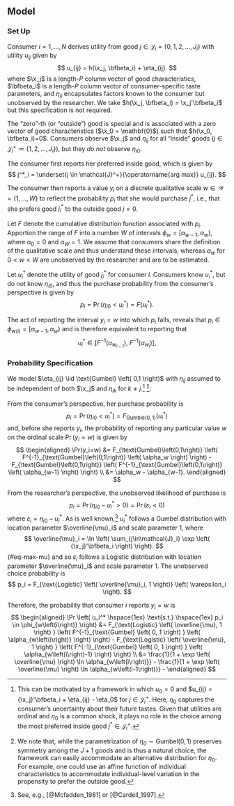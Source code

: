 ## Model {#sec-model}

### Set Up

Consumer $i=1,\ldots,N$ derives utility from good $j \in \mathcal{J}_i =  \lbrace 0,1,2,\ldots,J_i \rbrace$ with utility $u_{ij}$ given by
$$
u_{ij} = h(\x_j, \bfbeta_i) + \eta_{ij}.
$$
where $\x_j$ is a length-$P$ column vector of good characteristics, $\bfbeta_i$ is a length-$P$ column vector of consumer-specific taste parameters, and $\eta_{ij}$ encapsulates factors known to the consumer but unobserved by the researcher. We take $h(\x_j, \bfbeta_i) = \x_j'\bfbeta_i$ but this specification is not required.

The "zero"-th (or "outside") good is special and is associated with a zero vector of good characteristics ($\x_0 = \mathbf{0}$) such that $h(\x_0, \bfbeta_i)=0$. Consumers observe $\x_j$ and $\eta_{ij}$ for all "inside" goods ($j \in \mathcal{J}^{+}_i \coloneqq \lbrace 1,2,\ldots,J_i \rbrace$), but they _do not_ observe $\eta_{i0}$.

The consumer first reports her preferred inside good, which is given by
$$
j^*_i = \underset{j \in \mathcal{J}^+}{\operatorname{arg max}} u_{ij}.
$$

The consumer then reports a value $y_i$ on a discrete qualitative scale $w \in \mathcal{W} = \lbrace 1, \ldots, W \rbrace$ to reflect the probability $p_i$ that she would purchase $j^*$, i.e., that she prefers good $j^*_i$ to the outside good $j=0$. 

Let $F$ denote the cumulative distribution function associated with $p_i$. Apportion the range of $F$ into a number $W$ of intervals $\phi_w = \left[ \alpha_{w-1}, \alpha_w \right)$, where $\alpha_0 = 0$ and $\alpha_W = 1$. We assume that consumers share the definition of the qualitative scale and thus understand these intervals, whereas $\alpha_w$ for $0<w<W$ are unobserved by the researcher and are to be estimated.

Let $u_i^*$ denote the utility of good $j^*_i$ for consumer $i$. Consumers know $u_i^*$, but do not know $\eta_{i0}$, and thus the purchase probability from the consumer's perspective is given by
$$
p_i = \Pr \left( \eta_{i0} < u_i^* \right) = F\left( u_i^* \right).
$$

The act of reporting the interval $y_i=w$ into which $p_i$ falls, reveals that
$p_i \in \phi_{w\left(i\right)} = \left[\alpha_{w-1},\alpha_w\right)$ and is therefore equivalent to reporting that
$$
u_i^* \in \left[
    F^{-1} \left( \alpha_{w_{i-1}} \right), \;
    F^{-1} \left( \alpha_{w_i}     \right)
\right],
$$

### Probability Specification

We model $\eta_{ij} \iid \text{Gumbel} \left( 0,1 \right)$ with $\eta_{ij}$ assumed to be independent of both $\x_j$ and $\eta_{ik}$ for $k \ne j$.[^1] [^2]: 

[^1]: This can be motivated by a framework in which $u_0 = 0$ and $u_{ij} = {\x_j}'\bfbeta_i + \eta_{ij} - \eta_0$ for $j \in \mathcal{J}^{+}_i$. Here, $\eta_0$ captures the consumer's uncertainty about their future tastes. Given that utilities are ordinal and $\eta_0$ is a common shock, it plays no role in the choice among the most preferred inside good $j^* \in \mathcal{J}^{+}_i$.

[^2]: We note that, while the parametrization of $\eta_0 \sim \text{Gumbel}\left(0,1\right)$ preserves symmetry among the $J+1$ goods and is thus a natural choice, the framework can easily accommodate an alternative distribution for $\eta_0$. For example, one could use an affine function of individual characteristics to accommodate individual-level variation in the propensity to prefer the outside good.

From the consumer's perspective, her purchase probability is
$$
p_i = \Pr \left( \eta_{i0} < u_i^* \right) = F_{\text{Gumble}\left(0,1\right)} \left( u_i^* \right)
$$
and, before she reports $y_i$, the probability of reporting any particular value $w$ on the ordinal scale $\Pr(y_i=w)$ is given by
$$
\begin{aligned}
    \Pr(y_i=w)
    &= 
    F_{\text{Gumbel}\left(0,1\right)} \left( F^{-1}_{\text{Gumbel}\left(0,1\right)} \left( \alpha_w \right) \right) - 
    F_{\text{Gumbel}\left(0,1\right)} \left( F^{-1}_{\text{Gumbel}\left(0,1\right)} \left( \alpha_{w-1} \right) \right) \\
    &=
    \alpha_w - \alpha_{w-1}.
\end{aligned}
$$

From the researcher's perspective, the unobserved likelihood of purchase is
$$
p_i = \Pr \left( \eta_{i0} - u_i^* > 0 \right) = \Pr \left( \varepsilon_i < 0 \right)
$$
where $\varepsilon_i = \eta_{i0} - u_i^*$. As is well known,[^choicepapers] $u_i^*$ follows a Gumbel distribution with location parameter $\overline{\mu}_i$ and scale parameter $1$, where
$$
\overline{\mu}_i = \ln \left( \sum_{j\in\mathcal{J}_i} \exp \left( {\x_j}'\bfbeta_i \right) \right).
$$ {#eq-max-mu}
and so $\varepsilon_i$ follows a Logistic distribution with location parameter $\overline{\mu}_i$ and scale parameter $1$. The unobserved choice probability is
$$
p_i = F_{\text{Logistic} \left( \overline{\mu}_i, 1 \right)} \left( \varepsilon_i \right).
$$

[^choicepapers]: See, e.g., [@Mcfadden_1981] or [@Cardell_1997].

Therefore, the probability that consumer $i$ reports $y_i=w$ is
$$
\begin{aligned}
    \Pr \left( u_i^* \hspace{1ex} \text{s.t.} \hspace{1ex} p_i \in \phi_{w\left(i\right)} \right) 
    &= F_{\text{Logistic} \left( \overline{\mu}, 1 \right) } \left( F^{-1}_{\text{Gumbel} \left( 0, 1 \right) } \left( \alpha_{w\left(i\right)} \right) \right) - 
       F_{\text{Logistic} \left( \overline{\mu}, 1 \right) } \left( F^{-1}_{\text{Gumbel} \left( 0, 1 \right) } \left( \alpha_{w\left(i\right)-1} \right) \right) \\
    &= \frac{1}{1 + \exp \left( \overline{\mu} \right) \ln \alpha_{w\left(i\right)}} - 
       \frac{1}{1 + \exp \left( \overline{\mu} \right) \ln \alpha_{w\left(i-1\right)}} - 
\end{aligned}
$$
    <!-- &= \left( \alpha_{w\left(i\right)} \right)^{\exp \left( \overline{\mu} \right)} - 
       \left({\alpha_{w\left(i\right)-1}} \right)^{\exp \left( \overline{\mu} \right)}.
\end{aligned}
$$ -->










